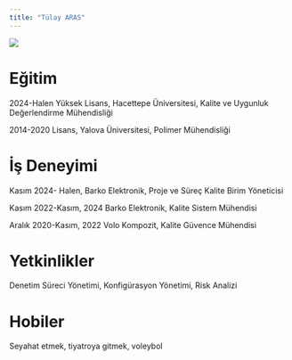 ```yaml
---
title: "Tülay ARAS"
---
```


![](/assets/images/tulayaras.jpeg){fig-align="center"}

# Eğitim

2024-Halen Yüksek Lisans, Hacettepe Üniversitesi, Kalite ve Uygunluk Değerlendirme Mühendisliği

2014-2020 Lisans, Yalova Üniversitesi, Polimer Mühendisliği

# İş Deneyimi

Kasım 2024- Halen, Barko Elektronik, Proje ve Süreç Kalite Birim Yöneticisi

Kasım 2022-Kasım, 2024 Barko Elektronik, Kalite Sistem Mühendisi

Aralık 2020-Kasım, 2022 Volo Kompozit, Kalite Güvence Mühendisi

# Yetkinlikler

Denetim Süreci Yönetimi, Konfigürasyon Yönetimi, Risk Analizi

# Hobiler

Seyahat etmek, tiyatroya gitmek, voleybol
